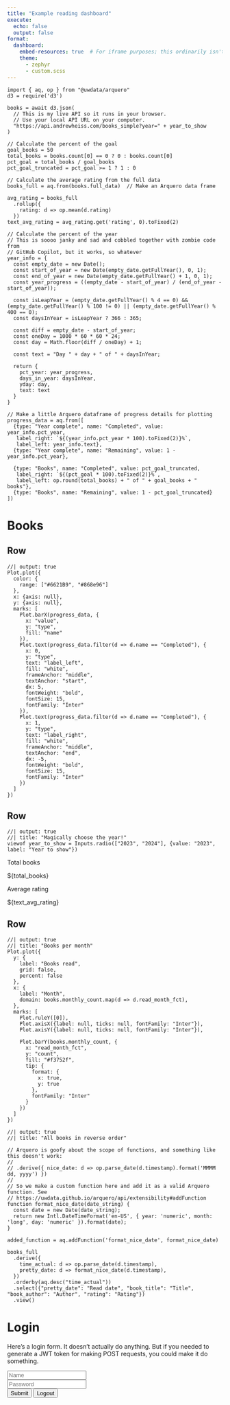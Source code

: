 ```yaml
---
title: "Example reading dashboard"
execute:
  echo: false
  output: false
format:
  dashboard: 
    embed-resources: true  # For iframe purposes; this ordinarily isn't necessary
    theme:
      - zephyr
      - custom.scss
---
```


```ojs
import { aq, op } from "@uwdata/arquero"
d3 = require('d3')

books = await d3.json(
  // This is my live API so it runs in your browser.
  // Use your local API URL on your computer.
  "https://api.andrewheiss.com/books_simple?year=" + year_to_show
)

// Calculate the percent of the goal
goal_books = 50
total_books = books.count[0] == 0 ? 0 : books.count[0]
pct_goal = total_books / goal_books
pct_goal_truncated = pct_goal >= 1 ? 1 : 0

// Calculate the average rating from the full data
books_full = aq.from(books.full_data)  // Make an Arquero data frame

avg_rating = books_full
  .rollup({
    rating: d => op.mean(d.rating)
  })
text_avg_rating = avg_rating.get('rating', 0).toFixed(2)

// Calculate the percent of the year
// This is soooo janky and sad and cobbled together with zombie code from 
// GitHub Copilot, but it works, so whatever
year_info = {
  const empty_date = new Date();
  const start_of_year = new Date(empty_date.getFullYear(), 0, 1);
  const end_of_year = new Date(empty_date.getFullYear() + 1, 0, 1);
  const year_progress = ((empty_date - start_of_year) / (end_of_year - start_of_year));

  const isLeapYear = (empty_date.getFullYear() % 4 == 0) && (empty_date.getFullYear() % 100 != 0) || (empty_date.getFullYear() % 400 == 0);
  const daysInYear = isLeapYear ? 366 : 365;

  const diff = empty_date - start_of_year;
  const oneDay = 1000 * 60 * 60 * 24;
  const day = Math.floor(diff / oneDay) + 1;
  
  const text = "Day " + day + " of " + daysInYear;

  return {
    pct_year: year_progress, 
    days_in_year: daysInYear, 
    yday: day,
    text: text
  }
}

// Make a little Arquero dataframe of progress details for plotting
progress_data = aq.from([
  {type: "Year complete", name: "Completed", value: year_info.pct_year, 
   label_right: `${(year_info.pct_year * 100).toFixed(2)}%`, 
   label_left: year_info.text},
  {type: "Year complete", name: "Remaining", value: 1 - year_info.pct_year},
  
  {type: "Books", name: "Completed", value: pct_goal_truncated, 
   label_right: `${(pct_goal * 100).toFixed(2)}%`, 
   label_left: op.round(total_books) + " of " + goal_books + " books"},
  {type: "Books", name: "Remaining", value: 1 - pct_goal_truncated}
])
```

# Books

## Row {height=20%}

```ojs
//| output: true
Plot.plot({
  color: {
    range: ["#6621B9", "#868e96"]
  },
  x: {axis: null},
  y: {axis: null},
  marks: [
    Plot.barX(progress_data, {
      x: "value", 
      y: "type", 
      fill: "name"
    }),
    Plot.text(progress_data.filter(d => d.name == "Completed"), {
      x: 0,
      y: "type",
      text: "label_left",
      fill: "white",
      frameAnchor: "middle",
      textAnchor: "start",
      dx: 5,
      fontWeight: "bold",
      fontSize: 15,
      fontFamily: "Inter"
    }),
    Plot.text(progress_data.filter(d => d.name == "Completed"), {
      x: 1,
      y: "type",
      text: "label_right",
      fill: "white",
      frameAnchor: "middle",
      textAnchor: "end",
      dx: -5,
      fontWeight: "bold",
      fontSize: 15,
      fontFamily: "Inter"
    })
  ]
})
```


## Row {height=25%}

```ojs
//| output: true
//| title: "Magically choose the year!"
viewof year_to_show = Inputs.radio(["2023", "2024"], {value: "2023", label: "Year to show"})
```

::: {.valuebox icon="book" color="secondary"}
Total books

${total_books}
:::

::: {.valuebox icon="star-fill" color="success"}
Average rating

${text_avg_rating}
:::


## Row {height=55%}

```ojs
//| output: true
//| title: "Books per month"
Plot.plot({
  y: {
    label: "Books read",
    grid: false,
    percent: false
  },
  x: {
    label: "Month",
    domain: books.monthly_count.map(d => d.read_month_fct),
  },
  marks: [
    Plot.ruleY([0]),
    Plot.axisX({label: null, ticks: null, fontFamily: "Inter"}),
    Plot.axisY({label: null, ticks: null, fontFamily: "Inter"}),

    Plot.barY(books.monthly_count, {
      x: "read_month_fct", 
      y: "count", 
      fill: "#f3752f",
      tip: {
        format: {
          x: true,
          y: true
        },
        fontFamily: "Inter"
      }
    })
  ]
})
```


```ojs
//| output: true
//| title: "All books in reverse order"

// Arquero is goofy about the scope of functions, and something like this doesn't work:
//
// .derive({ nice_date: d => op.parse_date(d.timestamp).format('MMMM dd, yyyy') })
//
// So we make a custom function here and add it as a valid Arquero function. See
// https://uwdata.github.io/arquero/api/extensibility#addFunction
function format_nice_date(date_string) {
  const date = new Date(date_string);
  return new Intl.DateTimeFormat('en-US', { year: 'numeric', month: 'long', day: 'numeric' }).format(date);
}

added_function = aq.addFunction('format_nice_date', format_nice_date)

books_full
  .derive({
    time_actual: d => op.parse_date(d.timestamp),
    pretty_date: d => format_nice_date(d.timestamp),
  })
  .orderby(aq.desc("time_actual"))
  .select({"pretty_date": "Read date", "book_title": "Title", "book_author": "Author", "rating": "Rating"})
  .view()
```

# Login

::: {.card}
Here's a login form. It doesn't actually do anything. But if you needed to generate a JWT token for making POST requests, you could make it do something.

```{=html}
<div class="grid">
  <div class="g-col-12 g-col-md-6 g-start-0 g-start-md-4">
    <form id="login">
      <div class="mb-3">
        <input type="text" id="username" class="form-control" placeholder="Name" aria-label="Name">
      </div>
      <div class="mb-3">
        <input type="password" id="password" class="form-control" placeholder="Password" aria-label="Password">
      </div>
      <button type="submit" class="btn btn-success">Submit</button>
      <button id="logout-button" class="btn btn-danger">Logout</button>
    </form>
  </div>
</div>
```
:::
